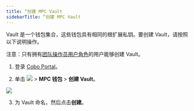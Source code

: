 ```yaml
---
title: “创建 MPC Vault
sidebarTitle: “创建 MPC Vault
---
```


Vault 是一个钱包集合，这些钱包具有相同的根扩展私钥。要创建 Vault，请按照以下说明操作。

<Note>注意：只有拥有[团队操作员用户角色](/en/portal/organization/roles-and-permissions)的用户能够创建 Vault。</Note>

1. 登录 [Cobo Portal](https://portal.cobo.com/login)。

2. 单击 <img src="/cn/images/mpc-wallet/wallets-icon.svg" className="icon"></img> > **MPC 钱包** > **创建 Vault**。

<img src="/cn/images/mpc-wallet/create-vault.png" className="screenshot_full_screen"/>

3. 为 Vault 命名，然后点击**创建**。